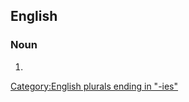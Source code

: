 ==English==

===Noun===
{{head|en|noun form}}

# {{plural of|en|mastectomy}}

[[Category:English plurals ending in "-ies"]]